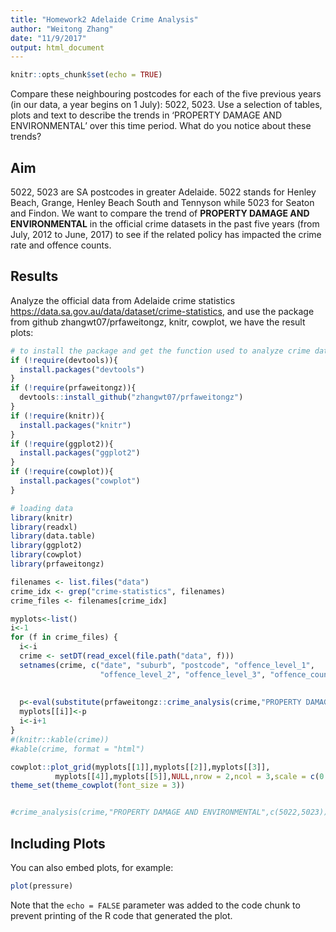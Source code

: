 ```yaml
---
title: "Homework2 Adelaide Crime Analysis"
author: "Weitong Zhang"
date: "11/9/2017"
output: html_document
---
```


```r
knitr::opts_chunk$set(echo = TRUE)
```
Compare these neighbouring postcodes for each of the five previous years (in our data, a year begins on 1 July): 5022, 5023. Use a selection of tables, plots and text to describe the trends in 'PROPERTY DAMAGE AND ENVIRONMENTAL' over this time period. What do you notice about these trends?

## Aim

5022, 5023 are SA postcodes in greater Adelaide. 5022 stands for Henley Beach, Grange, Henley Beach South and Tennyson while 5023 for Seaton and Findon. We want to compare the trend of **PROPERTY DAMAGE AND ENVIRONMENTAL** in the official crime datasets in the past five years (from July, 2012 to June, 2017) to see if the related policy has impacted the crime rate and offence counts.

## Results

Analyze the official data from Adelaide crime statistics <https://data.sa.gov.au/data/dataset/crime-statistics>, and use the package from github zhangwt07/prfaweitongz, knitr, cowplot, we have the result plots:

```r
# to install the package and get the function used to analyze crime data
if (!require(devtools)){
  install.packages("devtools")
}
if (!require(prfaweitongz)){
  devtools::install_github("zhangwt07/prfaweitongz")
}
if (!require(knitr)){
  install.packages("knitr")
}
if (!require(ggplot2)){
  install.packages("ggplot2")
}
if (!require(cowplot)){
  install.packages("cowplot")
}

# loading data
library(knitr)
library(readxl)
library(data.table)
library(ggplot2)
library(cowplot)
library(prfaweitongz)

filenames <- list.files("data")
crime_idx <- grep("crime-statistics", filenames)
crime_files <- filenames[crime_idx]

myplots<-list()
i<-1
for (f in crime_files) {
  i<-i
  crime <- setDT(read_excel(file.path("data", f)))
  setnames(crime, c("date", "suburb", "postcode", "offence_level_1",
                    "offence_level_2", "offence_level_3", "offence_count"))
  
  
  p<-eval(substitute(prfaweitongz::crime_analysis(crime,"PROPERTY DAMAGE AND ENVIRONMENTAL",c(5022,5023))),list(i=i))
  myplots[[i]]<-p
  i<-i+1
}
#(knitr::kable(crime))
#kable(crime, format = "html") 

cowplot::plot_grid(myplots[[1]],myplots[[2]],myplots[[3]],
          myplots[[4]],myplots[[5]],NULL,nrow = 2,ncol = 3,scale = c(0.5,0.5,0.5,0.5,0.5),align = "h")
theme_set(theme_cowplot(font_size = 3))


#crime_analysis(crime,"PROPERTY DAMAGE AND ENVIRONMENTAL",c(5022,5023))
```

## Including Plots

You can also embed plots, for example:

```r
plot(pressure)
```

Note that the `echo = FALSE` parameter was added to the code chunk to prevent printing of the R code that generated the plot.
